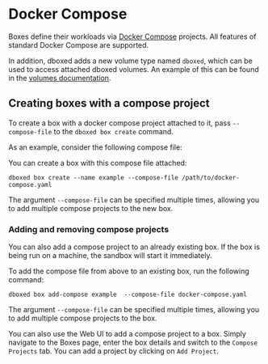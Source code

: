 # Docker Compose

Boxes define their workloads via [Docker Compose](https://docs.docker.com/compose/) projects. All features of
standard Docker Compose are supported.

In addition, dboxed adds a new volume type named `dboxed`, which can be used to access attached dboxed volumes. An
example of this can be found in the [volumes documentation](/docs/volumes/using-volumes#using-volumes-in-compose-projects).

## Creating boxes with a compose project

To create a box with a docker compose project attached to it, pass `--compose-file` to the `dboxed box create` command.

As an example, consider the following compose file:


<DockerComposeFile/>

You can create a box with this compose file attached:

```shell
dboxed box create --name example --compose-file /path/to/docker-compose.yaml
```

The argument `--compose-file` can be specified multiple times, allowing you to add multiple compose projects to the new
box.

### Adding and removing compose projects

You can also add a compose project to an already existing box. If the box is being run on a machine, the sandbox
will start it immediately.

To add the compose file from above to an existing box, run the following command:

```shell
dboxed box add-compose example  --compose-file docker-compose.yaml
```

The argument `--compose-file` can be specified multiple times, allowing you to add multiple compose projects to the
box.

You can also use the Web UI to add a compose project to a box. Simply navigate to the Boxes page, enter the box details
and switch to the `Compose Projects` tab. You can add a project by clicking on `Add Project`.